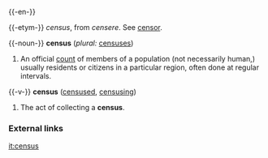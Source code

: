 {{-en-}}

{{-etym-}}
{{L.}} ''census'', from ''censere''. See [[censor]].

{{-noun-}}
'''census'''  (''plural:'' [[censuses]])
#An official [[count]] of members of a population (not necessarily human,) usually residents or citizens in a particular region, often done at regular intervals.

{{-v-}}
'''census'''  ([[censused]], [[censusing]])
#The act of collecting a '''census'''.

===External links===
{{pedialite}}

[[it:census]]
